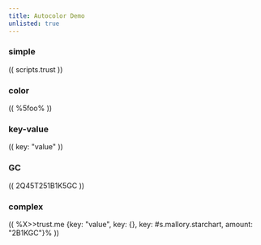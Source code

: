 ```yaml
---
title: Autocolor Demo
unlisted: true
---
```


### simple

(( scripts.trust ))

### color

(( %5foo% ))

### key-value

(( key: "value" ))

### GC

(( 2Q45T251B1K5GC ))

### complex

(( %X>>trust.me \{key: "value", key: \{}, key: #s.mallory.starchart, amount: "2B1KGC"}% ))
